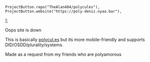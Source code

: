 	ProjectButton.repo("TheAlan404/polycules"),
	ProjectButton.website("https://poly-deniz.nyaa.bar"),
];

Oops site is down

This is basically [polycul.es](https://polycul.es/) but its more mobile-friendly and supports DID/OSDD/plurality/systems.

Made as a request from my friends who are polyamorous

